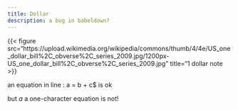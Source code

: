 ```yaml
---
title: Dollar
description: a bug in babeldown?
---
```


{{< figure src="https://upload.wikimedia.org/wikipedia/commons/thumb/4/4e/US_one_dollar_bill%2C_obverse%2C_series_2009.jpg/1200px-US_one_dollar_bill%2C_obverse%2C_series_2009.jpg" title="1 dollar note  >}}

an equation in line :  a = b + c$ is ok

but $a$ a one-character equation is not!


